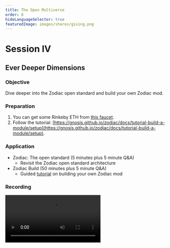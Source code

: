 ```yaml
---
title: The Open Multiverse
order: 6
hideLanguageSelector: true
featuredImage: images/shares/giving.png
---
```


# Session IV

## Ever Deeper Dimensions

### Objective

Dive deeper into the Zodiac open standard and build your own Zodiac mod.

### Preparation

1. You can get some Rinkeby ETH from [this faucet](https://faucet.rinkeby.io/).
2. Follow the tutorial: [https://gnosis.github.io/zodiac/docs/tutorial-build-a-module/setup](https://gnosis.github.io/zodiac/docs/tutorial-build-a-module/setup).


### Application

- Zodiac: The open standard (5 minutes plus 5 minute Q&A)
    - Revisit the Zodiac open standard architecture
- Zodiac Build (50 minutes plus 5 minute Q&A)
    - Guided [tutorial](https://gnosis.github.io/zodiac/docs/tutorial-build-a-module/setup) on building your own Zodiac mod

### Recording

<Video src="https://www.youtube-nocookie.com/embed/7L2RqXxuPHI" />

![Zodiac Songline for Progressive Decentralization](/images/build/zodiac_songline.png)